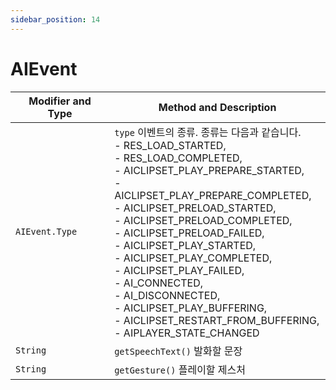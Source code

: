 ```yaml
---
sidebar_position: 14
---
```


# AIEvent

| Modifier and Type | Method and Description |
| ----------------- | ---------------------- |
| `AIEvent.Type`   |  `type` 이벤트의 종류. 종류는 다음과 같습니다. <br/>- RES_LOAD_STARTED, <br/>- RES_LOAD_COMPLETED, <br/>- AICLIPSET_PLAY_PREPARE_STARTED, <br/>- AICLIPSET_PLAY_PREPARE_COMPLETED, <br/>- AICLIPSET_PRELOAD_STARTED, <br/>- AICLIPSET_PRELOAD_COMPLETED, <br/>- AICLIPSET_PRELOAD_FAILED, <br/>- AICLIPSET_PLAY_STARTED, <br/>- AICLIPSET_PLAY_COMPLETED, <br/>- AICLIPSET_PLAY_FAILED, <br/>- AI_CONNECTED, <br/>- AI_DISCONNECTED, <br/>- AICLIPSET_PLAY_BUFFERING, <br/>- AICLIPSET_RESTART_FROM_BUFFERING, <br/>- AIPLAYER_STATE_CHANGED |
| `String`   |  `getSpeechText()` 발화할 문장 |
| `String`   |  `getGesture()` 플레이할 제스처 |

